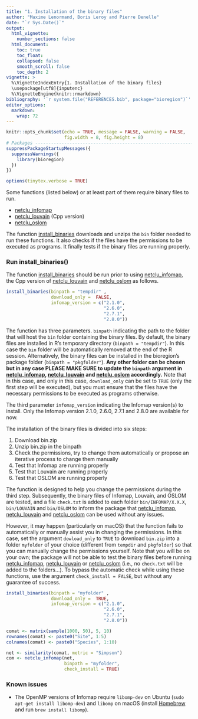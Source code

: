 ```yaml
---
title: "1. Installation of the binary files"
author: "Maxime Lenormand, Boris Leroy and Pierre Denelle"
date: "`r Sys.Date()`"
output: 
  html_vignette:
    number_sections: false
  html_document:
    toc: true
    toc_float:
    collapsed: false
    smooth_scroll: false
    toc_depth: 2
vignette: >
  %\VignetteIndexEntry{1. Installation of the binary files}
  \usepackage[utf8]{inputenc}
  %\VignetteEngine{knitr::rmarkdown}
bibliography: '`r system.file("REFERENCES.bib", package="bioregion")`'
editor_options: 
  markdown: 
    wrap: 72
---
```


```r

knitr::opts_chunk$set(echo = TRUE, message = FALSE, warning = FALSE,
                      fig.width = 8, fig.height = 8)
# Packages --------------------------------------------------------------------
suppressPackageStartupMessages({
  suppressWarnings({
    library(bioregion)
  })
})

options(tinytex.verbose = TRUE)

```

Some functions (listed below) or at least part of them require binary
files to run.

-   [netclu_infomap](https://bioRgeo.github.io/bioregion/reference/netclu_infomap.html)
-   [netclu_louvain](https://bioRgeo.github.io/bioregion/reference/netclu_louvain.html)
    (Cpp version)
-   [netclu_oslom](https://bioRgeo.github.io/bioregion/reference/netclu_oslom.html)

The function
[install_binaries](https://bioRgeo.github.io/bioregion/reference/install_binaries.html)
downloads and unzips the `bin` folder needed to run these functions. It
also checks if the files have the permissions to be executed as
programs. It finally tests if the binary files are running properly.

### Run install_binaries()

The function
[install_binaries](https://bioRgeo.github.io/bioregion/reference/install_binaries.html)
should be run prior to using
[netclu_infomap](https://bioRgeo.github.io/bioregion/reference/netclu_infomap.html),
the Cpp version of
[netclu_louvain](https://bioRgeo.github.io/bioregion/reference/netclu_louvain.html)
and
[netclu_oslom](https://bioRgeo.github.io/bioregion/reference/netclu_oslom.html)
as follows.

```r
install_binaries(binpath = "tempdir" ,
                 download_only =  FALSE,
                 infomap_version = c("2.1.0", 
                                     "2.6.0",
                                     "2.7.1",
                                     "2.8.0"))
```

The function has three parameters. `binpath` indicating the path to the
folder that will host the `bin` folder containing the binary files. By
default, the binary files are installed in R's temporary directory
(`binpath = "tempdir"`). In this case the `bin` folder will be
automatically removed at the end of the R session. Alternatively, the
binary files can be installed in the bioregion's package folder
(`binpath = "pkgfolder"`). **Any other folder can be chosen but in any
case PLEASE MAKE SURE to update the `binpath` argument in
[netclu_infomap](https://bioRgeo.github.io/bioregion/reference/netclu_infomap.html),
[netclu_louvain](https://bioRgeo.github.io/bioregion/reference/netclu_louvain.html)
and
[netclu_oslom](https://bioRgeo.github.io/bioregion/reference/netclu_oslom.html)
accordingly.** Note that in this case, and only in this case,
`download_only` can be set to `TRUE` (only the first step will be
executed), but you must ensure that the files have the necessary
permissions to be executed as programs otherwise.

The third parameter `infomap_version` indicating the Infomap version(s)
to install. Only the Infomap version 2.1.0, 2.6.0, 2.7.1 and 2.8.0 are
available for now.

The installation of the binary files is divided into six steps:

1. Download bin.zip
2. Unzip bin.zip in the binpath
3. Check the permissions, try to change them automatically or propose an iterative process to change them manually
4. Test that Infomap are running properly
5. Test that Louvain are running properly
6. Test that OSLOM are running properly

The function is designed to help you change the permissions during the third 
step. Subsequently, the binary files of Infomap, Louvain, and OSLOM are tested, 
and a file `check.txt` is added to each folder `bin/INFOMAP/X.X.X`, `bin/LOUVAIN`
and `bin/OSLOM` to inform the package that [netclu_infomap](https://bioRgeo.github.io/bioregion/reference/netclu_infomap.html),
[netclu_louvain](https://bioRgeo.github.io/bioregion/reference/netclu_louvain.html)
and
[netclu_oslom](https://bioRgeo.github.io/bioregion/reference/netclu_oslom.html) 
can be used without any issues.

However, it may happen (particularly on macOS) that the function fails to 
automatically or manually assist you in changing the permissions. In this case, 
set the argument `dowload_only` to `TRUE` to download `bin.zip` into a folder 
`myfolder` of your choice (different from `tempdir` and `pkgfolder`) so that you
can manually change the permissions yourself. Note that you will be on your own;
the package will not be able to test the binary files before running [netclu_infomap](https://bioRgeo.github.io/bioregion/reference/netclu_infomap.html),
[netclu_louvain](https://bioRgeo.github.io/bioregion/reference/netclu_louvain.html)
or
[netclu_oslom](https://bioRgeo.github.io/bioregion/reference/netclu_oslom.html) 
(i.e., no `check.txt` will be added to the folders...). To bypass the automatic
check while using these functions, use the argument `check_install = FALSE`, but 
without any guarantee of success.

```r
install_binaries(binpath = "myfolder" ,
                 download_only =  TRUE,
                 infomap_version = c("2.1.0", 
                                     "2.6.0",
                                     "2.7.1",
                                     "2.8.0"))

comat <- matrix(sample(1000, 50), 5, 10)
rownames(comat) <- paste0("Site", 1:5)
colnames(comat) <- paste0("Species", 1:10)

net <- similarity(comat, metric = "Simpson")
com <- netclu_infomap(net,
                      binpath = "myfolder",
                      check_install = TRUE)
```

### Known issues

-   The OpenMP versions of Infomap require `libomp-dev` on Ubuntu
    (`sudo apt-get install libomp-dev`) and `libomp` on macOS (install
    [Homebrew](https://brew.sh) and run `brew install libomp`).
